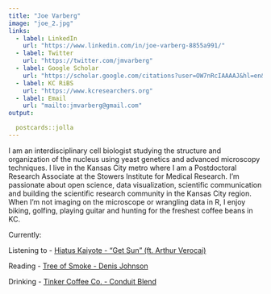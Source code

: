 ```yaml
---
title: "Joe Varberg"
image: "joe_2.jpg"
links:
  - label: LinkedIn
    url: "https://www.linkedin.com/in/joe-varberg-8855a991/"
  - label: Twitter
    url: "https://twitter.com/jmvarberg"
  - label: Google Scholar
    url: "https://scholar.google.com/citations?user=OW7nRcIAAAAJ&hl=en&authuser=1"
  - label: KC RiBS
    url: "https://www.kcresearchers.org"
  - label: Email
    url: "mailto:jmvarberg@gmail.com"
output:

  postcards::jolla
---
```

 
I am an interdisciplinary cell biologist studying the structure and organization of the nucleus using yeast genetics and advanced microscopy techniques. I live in the Kansas City metro where I am a Postdoctoral Research Associate at the Stowers Institute for Medical Research. I’m passionate about open science, data visualization, scientific communication and building the scientific research community in the Kansas City region. When I’m not imaging on the microscope or wrangling data in R, I enjoy biking, golfing, playing guitar and hunting for the freshest coffee beans in KC.

Currently:

Listening to - [Hiatus Kaiyote - "Get Sun" (ft. Arthur Verocai)](https://www.youtube.com/watch?v=9IcJw8EteSc)

Reading - [Tree of Smoke - Denis Johnson](https://us.macmillan.com/books/9780312427740/treeofsmoke)

Drinking - [Tinker Coffee Co. - Conduit Blend](https://www.tinkercoffee.com/shop/conduit-espresso)